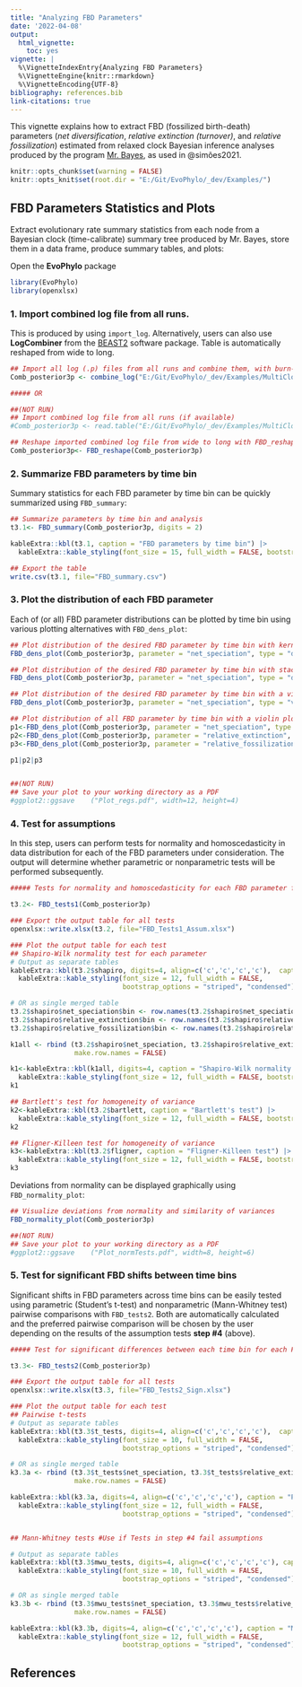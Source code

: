 ```yaml
---
title: "Analyzing FBD Parameters"
date: '2022-04-08'
output:
  html_vignette:
    toc: yes
vignette: |
  %\VignetteIndexEntry{Analyzing FBD Parameters} 
  %\VignetteEngine{knitr::rmarkdown} 
  %\VignetteEncoding{UTF-8}
bibliography: references.bib
link-citations: true
---
```


This vignette explains how to extract FBD (fossilized birth-death) parameters (*net diversification*, *relative extinction (turnover)*, and *relative fossilization*) estimated from relaxed clock Bayesian inference analyses produced by the program [Mr. Bayes](https://nbisweden.github.io/MrBayes/), as used in @simões2021.

```r
knitr::opts_chunk$set(warning = FALSE)
knitr::opts_knit$set(root.dir = "E:/Git/EvoPhylo/_dev/Examples/")
```


## FBD Parameters Statistics and Plots

Extract evolutionary rate summary statistics from each node from a Bayesian clock (time-calibrate) summary tree produced by Mr. Bayes, store them in a data frame, produce summary tables, and plots:

Open the **EvoPhylo** package

```r
library(EvoPhylo)
library(openxlsx)
```


### 1. Import combined log file from all runs. 

This is produced by using `import_log`. Alternatively, users can also use **LogCombiner** from the [BEAST2](https://www.beast2.org/beagle-beast-2-in-cluster/index.html) software package. Table is automatically reshaped from wide to long.

```r
## Import all log (.p) files from all runs and combine them, with burn-in = 25% and downsampling to 2.5k trees in each log file
Comb_posterior3p <- combine_log("E:/Git/EvoPhylo/_dev/Examples/MultiClockTree/LogFiles3p", burnin = 0.25, downsample = 2500)

##### OR

##(NOT RUN)
## Import combined log file from all runs (if available)
#Comb_posterior3p <- read.table("E:/Git/EvoPhylo/_dev/Examples/MultiClockTree/3p_CombLog(4runs).p", header = TRUE)

## Reshape imported combined log file from wide to long with FBD_reshape
Comb_posterior3p<- FBD_reshape(Comb_posterior3p)

```


### 2. Summarize FBD parameters by time bin

Summary statistics for each FBD parameter by time bin can be quickly summarized using `FBD_summary`:

```r
## Summarize parameters by time bin and analysis
t3.1<- FBD_summary(Comb_posterior3p, digits = 2)

kableExtra::kbl(t3.1, caption = "FBD parameters by time bin") |> 
  kableExtra::kable_styling(font_size = 15, full_width = FALSE, bootstrap_options = "striped", "condensed")

## Export the table
write.csv(t3.1, file="FBD_summary.csv")
```


### 3. Plot the distribution of each FBD parameter

Each of (or all) FBD parameter distributions can be plotted by time bin using various plotting alternatives with `FBD_dens_plot`:

```r
## Plot distribution of the desired FBD parameter by time bin with kernel density plot
FBD_dens_plot(Comb_posterior3p, parameter = "net_speciation", type = "density", stack = FALSE)
```

```r
## Plot distribution of the desired FBD parameter by time bin with stacked kernel density plot
FBD_dens_plot(Comb_posterior3p, parameter = "net_speciation", type = "density", stack = TRUE)
```

```r
## Plot distribution of the desired FBD parameter by time bin with a violin plot
FBD_dens_plot(Comb_posterior3p, parameter = "net_speciation", type = "violin", stack = FALSE, color = "red")
```
```r
## Plot distribution of all FBD parameter by time bin with a violin plot
p1<-FBD_dens_plot(Comb_posterior3p, parameter = "net_speciation", type = "violin", stack = FALSE, color = "red")
p2<-FBD_dens_plot(Comb_posterior3p, parameter = "relative_extinction", type = "violin", stack = FALSE, color = "cyan3")
p3<-FBD_dens_plot(Comb_posterior3p, parameter = "relative_fossilization", type = "violin", stack = FALSE, color = "green3")

p1|p2|p3


##(NOT RUN)
## Save your plot to your working directory as a PDF
#ggplot2::ggsave	("Plot_regs.pdf", width=12, height=4)
```


### 4. Test for assumptions 

In this step, users can perform tests for normality and homoscedasticity in data distribution for each of the FBD parameters under consideration. The output will determine whether parametric or nonparametric tests will be performed subsequently.

```r
##### Tests for normality and homoscedasticity for each FBD parameter for all time bins

t3.2<- FBD_tests1(Comb_posterior3p)

### Export the output table for all tests
openxlsx::write.xlsx(t3.2, file="FBD_Tests1_Assum.xlsx")

### Plot the output table for each test
## Shapiro-Wilk normality test for each parameter 
# Output as separate tables 
kableExtra::kbl(t3.2$shapiro, digits=4, align=c('c','c','c','c'),  caption = "Shapiro-Wilk normality test ") |> 
  kableExtra::kable_styling(font_size = 12, full_width = FALSE, 
                            bootstrap_options = "striped", "condensed")

# OR as single merged table
t3.2$shapiro$net_speciation$bin <- row.names(t3.2$shapiro$net_speciation)  
t3.2$shapiro$relative_extinction$bin <- row.names(t3.2$shapiro$relative_extinction)  
t3.2$shapiro$relative_fossilization$bin <- row.names(t3.2$shapiro$relative_fossilization)  

k1all <- rbind (t3.2$shapiro$net_speciation, t3.2$shapiro$relative_extinction, t3.2$shapiro$relative_fossilization,
                make.row.names = FALSE)

k1<-kableExtra::kbl(k1all, digits=4, caption = "Shapiro-Wilk normality test ") |> 
  kableExtra::kable_styling(font_size = 12, full_width = FALSE, bootstrap_options = "striped", "condensed")
k1

## Bartlett's test for homogeneity of variance 
k2<-kableExtra::kbl(t3.2$bartlett, caption = "Bartlett's test") |> 
  kableExtra::kable_styling(font_size = 12, full_width = FALSE, bootstrap_options = "striped", "condensed")
k2 

## Fligner-Killeen test for homogeneity of variance 
k3<-kableExtra::kbl(t3.2$fligner, caption = "Fligner-Killeen test") |> 
  kableExtra::kable_styling(font_size = 12, full_width = FALSE, bootstrap_options = "striped", "condensed")
k3

```


Deviations from normality can be displayed graphically using `FBD_normality_plot`:

```r
## Visualize deviations from normality and similarity of variances
FBD_normality_plot(Comb_posterior3p)

##(NOT RUN)
## Save your plot to your working directory as a PDF
#ggplot2::ggsave	("Plot_normTests.pdf", width=8, height=6)
```


### 5. Test for significant FBD shifts between time bins

Significant shifts in FBD parameters across time bins can be easily tested using parametric (Student's t-test) and nonparametric (Mann-Whitney test) pairwise comparisons with `FBD_tests2`. Both are automatically calculated and the preferred pairwise comparison will be chosen by the user depending on the results of the assumption tests **step #4** (above).

```r
##### Test for significant differences between each time bin for each FBD parameter

t3.3<- FBD_tests2(Comb_posterior3p)

### Export the output table for all tests
openxlsx::write.xlsx(t3.3, file="FBD_Tests2_Sign.xlsx")

### Plot the output table for each test
## Pairwise t-tests
# Output as separate tables 
kableExtra::kbl(t3.3$t_tests, digits=4, align=c('c','c','c','c'),  caption = "Significant tests ") |> 
  kableExtra::kable_styling(font_size = 10, full_width = FALSE, 
                            bootstrap_options = "striped", "condensed")

# OR as single merged table
k3.3a <- rbind (t3.3$t_tests$net_speciation, t3.3$t_tests$relative_extinction, t3.3$t_tests$relative_fossilization,
                make.row.names = FALSE)

kableExtra::kbl(k3.3a, digits=4, align=c('c','c','c','c'), caption = "Pairwise t-tests") |> 
  kableExtra::kable_styling(font_size = 12, full_width = FALSE, 
                            bootstrap_options = "striped", "condensed")


## Mann-Whitney tests #Use if Tests in step #4 fail assumptions

# Output as separate tables 
kableExtra::kbl(t3.3$mwu_tests, digits=4, align=c('c','c','c','c'), caption = "Mann-Whitney tests") |> 
  kableExtra::kable_styling(font_size = 10, full_width = FALSE, 
                            bootstrap_options = "striped", "condensed")

# OR as single merged table
k3.3b <- rbind (t3.3$mwu_tests$net_speciation, t3.3$mwu_tests$relative_extinction, t3.3$mwu_tests$relative_fossilization,
                make.row.names = FALSE)

kableExtra::kbl(k3.3b, digits=4, align=c('c','c','c','c'), caption = "Mann-Whitney tests") |> 
  kableExtra::kable_styling(font_size = 12, full_width = FALSE, 
                            bootstrap_options = "striped", "condensed")
```
## References
